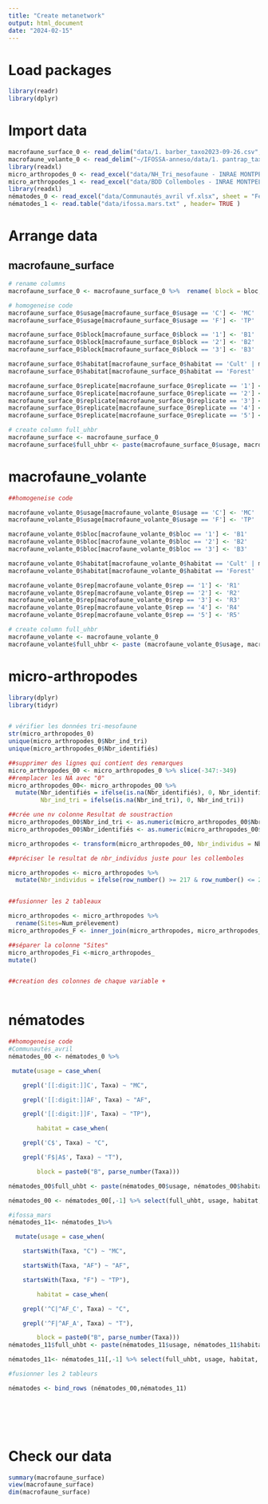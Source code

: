 ```yaml
---
title: "Create metanetwork"
output: html_document
date: "2024-02-15"
---
```


# Load packages

```r
library(readr)
library(dplyr)

```

# Import data

```r
macrofaune_surface_0 <- read_delim("data/1. barber_taxo2023-09-26.csv", show_col_types = FALSE)[,-1]
macrofaune_volante_0 <- read_delim("~/IFOSSA-anneso/data/1. pantrap_taxo2023-09-08.csv", show_col_types = FALSE) [,-1]
library(readxl)
micro_arthropodes_0 <- read_excel("data/NH_Tri_mesofaune - INRAE MONTPELLER_AM_MH.xlsx")
micro_arthropodes_1 <- read_excel("data/BDD Collemboles - INRAE MONTPELLIER.xlsx")
library(readxl)
nématodes_0 <- read_excel("data/Communautés_avril vf.xlsx", sheet = "Feuil1")
nématodes_1 <- read.table("data/ifossa.mars.txt" , header= TRUE )

```

# Arrange data

## macrofaune_surface

```r
# rename columns
macrofaune_surface_0 <- macrofaune_surface_0 %>%  rename( block = bloc, replicate = rep )

# homogeneise code
macrofaune_surface_0$usage[macrofaune_surface_0$usage == 'C'] <- 'MC'
macrofaune_surface_0$usage[macrofaune_surface_0$usage == 'F'] <- 'TP'

macrofaune_surface_0$block[macrofaune_surface_0$block == '1'] <- 'B1'
macrofaune_surface_0$block[macrofaune_surface_0$block == '2'] <- 'B2'
macrofaune_surface_0$block[macrofaune_surface_0$block == '3'] <- 'B3'

macrofaune_surface_0$habitat[macrofaune_surface_0$habitat == 'Cult' | macrofaune_surface_0$habitat == 'cult' ] <- 'C'
macrofaune_surface_0$habitat[macrofaune_surface_0$habitat == 'Forest' | macrofaune_surface_0$habitat == 'LSA' ] <- 'T'

macrofaune_surface_0$replicate[macrofaune_surface_0$replicate == '1'] <- 'R1'
macrofaune_surface_0$replicate[macrofaune_surface_0$replicate == '2'] <- 'R2'
macrofaune_surface_0$replicate[macrofaune_surface_0$replicate == '3'] <- 'R3'
macrofaune_surface_0$replicate[macrofaune_surface_0$replicate == '4'] <- 'R4'
macrofaune_surface_0$replicate[macrofaune_surface_0$replicate == '5'] <- 'R5'

# create column full_uhbr
macrofaune_surface <- macrofaune_surface_0
macrofaune_surface$full_uhbr <- paste(macrofaune_surface_0$usage, macrofaune_surface_0$habitat, macrofaune_surface_0$block, macrofaune_surface_0$replicate, sep = "_")
```


# macrofaune_volante 
```r

##homogeneise code

macrofaune_volante_0$usage[macrofaune_volante_0$usage == 'C'] <- 'MC'
macrofaune_volante_0$usage[macrofaune_volante_0$usage == 'F'] <- 'TP'

macrofaune_volante_0$bloc[macrofaune_volante_0$bloc == '1'] <- 'B1'
macrofaune_volante_0$bloc[macrofaune_volante_0$bloc == '2'] <- 'B2'
macrofaune_volante_0$bloc[macrofaune_volante_0$bloc == '3'] <- 'B3'

macrofaune_volante_0$habitat[macrofaune_volante_0$habitat == 'Cult' | macrofaune_volante_0$habitat == 'cult' ] <- 'C'
macrofaune_volante_0$habitat[macrofaune_volante_0$habitat == 'Forest' | macrofaune_volante_0$habitat == 'LSA' ] <- 'T'

macrofaune_volante_0$rep[macrofaune_volante_0$rep == '1'] <- 'R1'
macrofaune_volante_0$rep[macrofaune_volante_0$rep == '2'] <- 'R2'
macrofaune_volante_0$rep[macrofaune_volante_0$rep == '3'] <- 'R3'
macrofaune_volante_0$rep[macrofaune_volante_0$rep == '4'] <- 'R4'
macrofaune_volante_0$rep[macrofaune_volante_0$rep == '5'] <- 'R5'

# create column full_uhbr
macrofaune_volante <- macrofaune_volante_0
macrofaune_volante$full_uhbr <- paste (macrofaune_volante_0$usage, macrofaune_volante_0$habitat, macrofaune_volante_0$bloc, macrofaune_volante_0$rep, sep = "_")

```

# micro-arthropodes 

```r
library(dplyr)
library(tidyr)


# vérifier les données tri-mesofaune 
str(micro_arthropodes_0)
unique(micro_arthropodes_0$Nbr_ind_tri)
unique(micro_arthropodes_0$Nbr_identifiés)

##supprimer des lignes qui contient des remarques 
micro_arthropodes_00 <- micro_arthropodes_0 %>% slice(-347:-349) 
##remplacer les NA avec "0"
micro_arthropodes_00<- micro_arthropodes_00 %>%
  mutate(Nbr_identifiés = ifelse(is.na(Nbr_identifiés), 0, Nbr_identifiés),
         Nbr_ind_tri = ifelse(is.na(Nbr_ind_tri), 0, Nbr_ind_tri))

##crée une nv colonne Resultat de soustraction
micro_arthropodes_00$Nbr_ind_tri <- as.numeric(micro_arthropodes_00$Nbr_ind_tri)
micro_arthropodes_00$Nbr_identifiés <- as.numeric(micro_arthropodes_00$Nbr_identifiés) 

micro_arthropodes <- transform(micro_arthropodes_00, Nbr_individus = Nbr_ind_tri - Nbr_identifiés)

##préciser le resultat de nbr_individus juste pour les collemboles 

micro_arthropodes <- micro_arthropodes %>%
  mutate(Nbr_individus = ifelse(row_number() >= 217 & row_number() <= 274, Nbr_ind_tri - Nbr_identifiés, NA))


##fusionner les 2 tableaux 

micro_arthropodes <- micro_arthropodes %>% 
  rename(Sites=Num_prélevement)
micro_arthropodes_F <- inner_join(micro_arthropodes, micro_arthropodes_1, by="Sites")

##séparer la colonne "Sites" 
micro_arthropodes_Fi <-micro_arthropodes_
mutate()


##creation des colonnes de chaque variable +



```

# nématodes 
```r
##homogeneise code
#Communautés_avril 
nématodes_00 <- nématodes_0 %>%

 mutate(usage = case_when(

    grepl('[[:digit:]]C', Taxa) ~ "MC",

    grepl('[[:digit:]]AF', Taxa) ~ "AF",

    grepl('[[:digit:]]F', Taxa) ~ "TP"),

        habitat = case_when(

    grepl('C$', Taxa) ~ "C",

    grepl('F$|A$', Taxa) ~ "T"),

        block = paste0("B", parse_number(Taxa)))

nématodes_00$full_uhbt <- paste(nématodes_00$usage, nématodes_00$habitat, nématodes_00$block, sep="_")

nématodes_00 <- nématodes_00[,-1] %>% select(full_uhbt, usage, habitat, block, everything())

#ifossa_mars 
nématodes_11<- nématodes_1%>%

  mutate(usage = case_when(

    startsWith(Taxa, "C") ~ "MC",

    startsWith(Taxa, "AF") ~ "AF",

    startsWith(Taxa, "F") ~ "TP"),

        habitat = case_when(

    grepl('^C|^AF_C', Taxa) ~ "C",

    grepl('^F|^AF_A', Taxa) ~ "T"),

        block = paste0("B", parse_number(Taxa)))
nématodes_11$full_uhbt <- paste(nématodes_11$usage, nématodes_11$habitat, nématodes_11$block, sep="_")

nématodes_11<- nématodes_11[,-1] %>% select(full_uhbt, usage, habitat, block, everything())

#fusionner les 2 tableurs 

nématodes <- bind_rows (nématodes_00,nématodes_11)



  
  
```


# Check our data

```r
summary(macrofaune_surface)
view(macrofaune_surface)
dim(macrofaune_surface)
```


